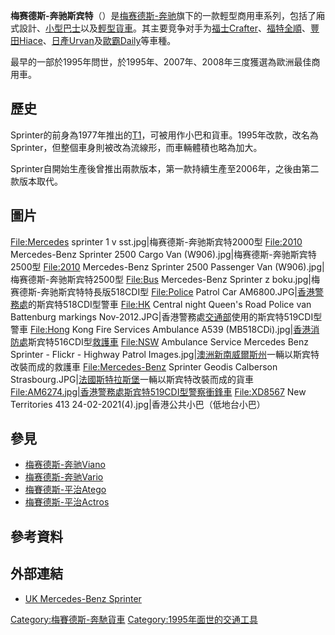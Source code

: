 {{NoteTA
|T=zh-cn:梅赛德斯-奔驰斯宾特;zh-tw:梅賽德斯-賓士Sprinter;zh-hk:梅賽德斯-平治Sprinter;zh-sg:马赛地-宾士斯宾特;
|G1=Motor
|1=zh-cn:梅赛德斯-奔驰;zh-tw:梅賽德斯-賓士;zh-hk:梅賽德斯-平治;zh-sg:马赛地-宾士;
|2=zh-hans:斯宾特;zh-hant:Sprinter
}}
{{Infobox Automobile
| name           = 梅赛德斯-奔驰斯宾特<br>Mercedes-Benz -{Sprinter}-
| image          = File:2018 MB Sprinter 3.jpg
| caption        = 左為2018年改款後，右為改款前
| manufacturer   = [[梅赛德斯-奔驰|梅赛德斯-奔驰]] (1995–) 
| parent_company = [[戴姆勒|戴姆勒]]
| aka            = 
| production     = 1995–
| predecessor    = [[梅赛德斯-奔驰T1|梅赛德斯-奔驰T1]]
| class          = 輕型商用車
| body_style     = [[貨車|貨車]]、[[小型巴士|小型巴士]]
| assembly = {{GER}}[[杜塞道夫|杜塞道夫]]<br>{{ALG}}[[提亞雷特|提亞雷特]]<br>{{JOR}}[[Elbahouse|Elbahouse]]<br>{{ARG}}[[布宜諾斯艾利斯|布宜諾斯艾利斯]]<br>{{USA}}[[Ladson|Ladson]]<br>{{CHN}}[[泰安|泰安]]<br>{{BRA}}[[茹伊斯迪福拉|茹伊斯迪福拉]]<br>{{IRN}}[[德黑蘭|德黑蘭]]<br>{{RUS}}[[下諾夫哥羅德|下諾夫哥羅德]]
| layout         = [[前置引擎|前置引擎]], [[後輪驅動|後輪驅動]]
| platform       = 
| sp             = uk
}}

'''梅赛德斯-奔驰斯宾特'''（{{lang-de|'''Mercedes-Benz -{Sprinter}-'''}}）是[[梅赛德斯-奔驰|梅赛德斯-奔驰]]旗下的一款輕型商用車系列，包括了廂式設計、[[小型巴士|小型巴士]]以及[[輕型貨車|輕型貨車]]。其主要竞争对手为[[福士Crafter|福士Crafter]]、[[福特全顺|福特全順]]、[[豐田Hiace|豐田Hiace]]、[[日產Urvan|日產Urvan]]及[[歐霸Daily|歐霸Daily]]等車種。

最早的一部於1995年問世，於1995年、2007年、2008年三度獲選為歐洲最佳商用車。

==歷史==
Sprinter的前身為1977年推出的[[梅賽德斯-賓士T1|T1]]，可被用作小巴和貨車。1995年改款，改名為Sprinter，但整個車身則被改為流線形，而車輛體積也略為加大。

Sprinter自開始生產後曾推出兩款版本，第一款持續生產至2006年，之後由第二款版本取代。

==圖片==
<gallery>
File:Mercedes sprinter 1 v sst.jpg|梅赛德斯-奔驰斯宾特2000型
File:2010 Mercedes-Benz Sprinter 2500 Cargo Van (W906).jpg|梅赛德斯-奔驰斯宾特2500型
File:2010 Mercedes-Benz Sprinter 2500 Passenger Van (W906).jpg|梅赛德斯-奔驰斯宾特2500型
File:Bus Mercedes-Benz Sprinter z boku.jpg|梅赛德斯-奔驰斯宾特特長版518CDI型
File:Police Patrol Car AM6800.JPG|[[香港警務處|香港警務處]]的斯宾特518CDI型警車
File:HK Central night Queen's Road Police van Battenburg markings Nov-2012.JPG|香港警務處[[交通總部|交通部]]使用的斯宾特519CDI型警車
File:Hong Kong Fire Services Ambulance A539 (MB518CDi).jpg|[[香港消防處|香港消防處]]斯宾特516CDI型[[救護車|救護車]]
File:NSW Ambulance Service Mercedes Benz Sprinter - Flickr - Highway Patrol Images.jpg|[[澳洲|澳洲]][[新南威爾斯州|新南威爾斯州]]一輛以斯宾特改裝而成的救護車
File:Mercedes-Benz Sprinter Geodis Calberson Strasbourg.JPG|[[法國|法國]][[斯特拉斯堡|斯特拉斯堡]]一輛以斯宾特改裝而成的貨車
File:AM6274.jpg|香港警務處斯宾特519CDI型警察[[衝鋒車|衝鋒車]]
File:XD8567 New Territories 413 24-02-2021(4).jpg|香港公共小巴（低地台小巴）
</gallery>

==參見==
*[[梅赛德斯-奔驰V级|梅赛德斯-奔驰Viano]]
*[[梅赛德斯-奔驰Vario|梅赛德斯-奔驰Vario]]
*[[梅赛德斯-奔驰Atego|梅賽德斯-平治Atego]]
*[[梅赛德斯-奔驰Actros|梅賽德斯-平治Actros]]

==參考資料==
{{Reflist}}

==外部連結==
{{Commonscat|Mercedes-Benz Sprinter}}
*[https://web.archive.org/web/20140130075349/http://www2.mercedes-benz.co.uk/content/unitedkingdom/mpc/mpc_unitedkingdom_website/en/home_mpc/van/home/new_vans/models/sprinter/sprinter.html UK Mercedes-Benz Sprinter]

{{梅赛德斯-奔驰汽车}}
[[Category:梅賽德斯-奔馳貨車|Category:梅賽德斯-奔馳貨車]]
[[Category:1995年面世的交通工具|Category:1995年面世的交通工具]]